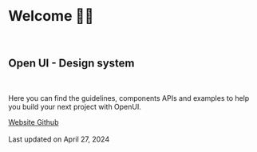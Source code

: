 
<Meta title="Welcome" />

<br />

# Welcome 👋🏼

<br />

## Open UI - Design system

<br />

<p className="max-w-xl">
  Here you can find the guidelines, components APIs and examples to help you build your next project
  with OpenUI.
</p>

<div className="flex flex-col gap-8">
  <div className="flex flex-row justify-start items-center mt-8 gap-4">
    <a
      href="https://openui.up.railway.app"
      target="_blank"
      className="hover:underline"
    >
      Website
    </a>
    <a
      href="https://github.com/open-ss-lab/openui"
      target="_blank"
      className="hover:underline"
    >
      Github
    </a>
  </div>
</div>

<br />


<div class="block text-xs [&>p]:text-default-400">
  Last updated on <time datetime="2023-03-07">April 27, 2024</time>
</div>